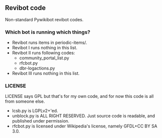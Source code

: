 == Revibot code ==

Non-standard Pywikibot revibot codes.

=== Which bot is running which things? ===

* Revibot runs items in periodic-items/.
* Revibot I runs nothing in this list.
* Revibot II runs following codes:
** community_portal_list.py
** rfcbot.py
** dbr-logactions.py
* Revibot III runs nothing in this list.

=== LICENSE ===

LICENSE says GPL but that's for my own code, and for now this code is all from someone else.

* lcsb.py is LGPLv2+'ed.
* unblock.py is ALL RIGHT RESERVED. Just source code is readable, and published under permission.
* rfcbot.py is licensed under Wikipedia's license, namely GFDL+CC BY SA 3.0.
